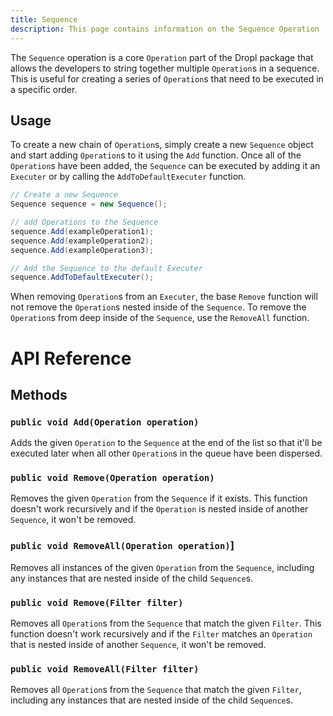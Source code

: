 ```yaml
---
title: Sequence
description: This page contains information on the Sequence Operation
---
```


The `Sequence` operation is a core `Operation` part of the Dropl package that allows the developers to string together multiple `Operation`s in a sequence. This is useful for creating a series of `Operation`s that need to be executed in a specific order.

## Usage
To create a new chain of `Operation`s, simply create a new `Sequence` object and start adding `Operation`s to it using the `Add` function. Once all of the `Operation`s have been added, the `Sequence` can be executed by adding it an `Executer` or by calling the `AddToDefaultExecuter` function.

```csharp
// Create a new Sequence
Sequence sequence = new Sequence();

// add Operations to the Sequence
sequence.Add(exampleOperation1);
sequence.Add(exampleOperation2);
sequence.Add(exampleOperation3);

// Add the Sequence to the default Executer
sequence.AddToDefaultExecuter();
```

When removing `Operation`s from an `Executer`, the base `Remove` function will not remove the `Operation`s nested inside of the `Sequence`. To remove the `Operation`s from deep inside of the `Sequence`, use the `RemoveAll` function.

# API Reference
## Methods
### `public void Add(Operation operation)`
Adds the given `Operation` to the `Sequence` at the end of the list so that it'll be executed later when all other `Operation`s in the queue have been dispersed.

### `public void Remove(Operation operation)`
Removes the given `Operation` from the `Sequence` if it exists. This function doesn't work recursively and if the `Operation` is nested inside of another `Sequence`, it won't be removed.

### `public void RemoveAll(Operation operation)`]
Removes all instances of the given `Operation` from the `Sequence`, including any instances that are nested inside of the child `Sequence`s.

### `public void Remove(Filter filter)`
Removes all `Operation`s from the `Sequence` that match the given `Filter`. This function doesn't work recursively and if the `Filter` matches an `Operation` that is nested inside of another `Sequence`, it won't be removed.

### `public void RemoveAll(Filter filter)`
Removes all `Operation`s from the `Sequence` that match the given `Filter`, including any instances that are nested inside of the child `Sequence`s.
